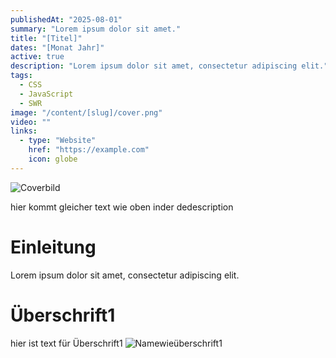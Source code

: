 ```yaml
---
publishedAt: "2025-08-01"
summary: "Lorem ipsum dolor sit amet."
title: "[Titel]"
dates: "[Monat Jahr]"
active: true
description: "Lorem ipsum dolor sit amet, consectetur adipiscing elit."
tags:
  - CSS
  - JavaScript
  - SWR
image: "/content/[slug]/cover.png"
video: ""
links:
  - type: "Website"
    href: "https://example.com"
    icon: globe
---
```


![Coverbild](/content/[slug]/cover.png)

hier kommt gleicher text wie oben inder dedescription

# Einleitung

Lorem ipsum dolor sit amet, consectetur adipiscing elit.

# Überschrift1

hier ist text für Überschrift1
![Namewieüberschrift1](/content/[slug]/Namewieüberschrift1.png)

<!-- Es können auch mehr Überschriften sein -->
